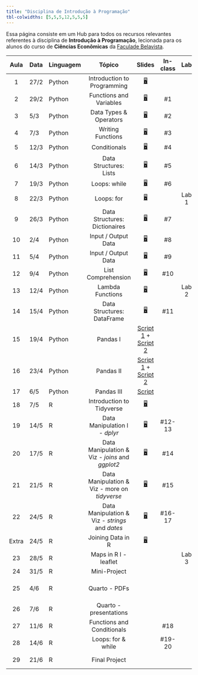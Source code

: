 ```yaml
---
title: "Disciplina de Introdução à Programação"
tbl-colwidths: [5,5,5,12,5,5,5]
---
```


Essa página consiste em um Hub para todos os recursos relevantes referentes à disciplina de **Introdução à Programação**, lecionada para os alunos do curso de **Ciências Econômicas** da [Faculade Belavista](https://faculdadebelavista.edu.br/).

::: column-screen-inset-right
| Aula | Data | Linguagem | Tópico | Slides | In-class | Lab | Project | 
|:------:|--------|--------|:------:|:------:|:------:|:------:|:------:|
| 1 | 27/2 | Python | Introduction to Programming | [🖥](/aulas/slides-class-1.html "Class Slides 1"){aria-label="Aula 1"} |  | | |
| 2 | 29/2 | Python | Functions and Variables | [🖥](/aulas/slides-class-2.html "Class Slides 2"){aria-label="Aula 2"} | #1 | | |
| 3 | 5/3 | Python | Data Types & Operators | [🖥](/aulas/slides-class-3.html "Class Slides 3"){aria-label="Aula 3"} | #2 | | |
| 4 | 7/3 | Python | Writing Functions| [🖥](/aulas/slides-class-4.html "Class Slides 4"){aria-label="Aula 4"} | #3 | | |
| 5 | 12/3 | Python | Conditionals | [🖥](/aulas/slides-class-5.html "Class Slides 5"){aria-label="Aula 5"} | #4 | | |
| 6 | 14/3 | Python | Data Structures: Lists | [🖥](/aulas/slides-class-6.html "Class Slides 6"){aria-label="Aula 6"} | #5 | | |
| 7 | 19/3 | Python | Loops: while | [🖥](/aulas/slides-class-7.html "Class Slides 7"){aria-label="Aula 7"} | #6 | | |
| 8 | 22/3 | Python | Loops: for | [🖥](/aulas/slides-class-8.html "Class Slides 8"){aria-label="Aula 8"} | | Lab 1 | |
| 9 | 26/3 | Python | Data Structures: Dictionaires | [🖥](/aulas/slides-class-9.html "Class Slides 9"){aria-label="Aula 9"} | #7 | | |
| 10 | 2/4 | Python | Input / Output Data | [🖥](/aulas/slides-class-10.html "Class Slides 10"){aria-label="Aula 10"} | #8 | | |
| 11 | 5/4 | Python | Input / Output Data | [🖥](/aulas/slides-class-11.html "Class Slides 11"){aria-label="Aula 11"} | #9 | | |
| 12 | 9/4 | Python | List Comprehension | [🖥](/aulas/slides-class-12.html "Class Slides 12"){aria-label="Aula 12"} | #10 | | |
| 13 | 12/4 | Python | Lambda Functions | [🖥](/aulas/slides-class-13.html "Class Slides 13"){aria-label="Aula 12"} | | Lab 2 | |
| 14 | 15/4 | Python | Data Structures: DataFrame | [🖥](/aulas/slides-class-14.html "Class Slides 14"){aria-label="Aula 12"}  | #11 | | |
| 15 | 19/4 | Python | Pandas I | [Script 1](https://raw.githubusercontent.com/ArthurCheib/fb-student-dashboard/main/fb-dashboard/aulas/class15.py) + [Script 2](https://raw.githubusercontent.com/ArthurCheib/fb-student-dashboard/main/fb-dashboard/aulas/class15-i.py) | | | |
| 16 | 23/4 | Python | Pandas II | [Script 1](https://raw.githubusercontent.com/ArthurCheib/fb-student-dashboard/main/fb-dashboard/aulas/class15-ii.py) + [Script 2](https://raw.githubusercontent.com/ArthurCheib/fb-student-dashboard/main/fb-dashboard/aulas/class16-iii.py)  | | | |
| 17 | 6/5 | Python | Pandas III | [Script]()  |  | | |
| 18 |7/5 | R | Introduction to Tidyverse | [🖥](/aulas/slides-class-20.html "Class Slides 20"){aria-label="Aula 20"} | | | |
| 19 | 14/5 | R | Data Manipulation I - *dplyr* | [🖥](/aulas/slides-class-21.html "Class Slides 21"){aria-label="Aula 21"} | #12-13  |  |
| 20 | 17/5 | R | Data Manipulation & Viz - *joins* and *ggplot2* | [🖥](/aulas/slides-class-22.html "Class Slides 22"){aria-label="Aula 22"} | #14 | | |
| 21 | 21/5 | R | Data Manipulation & Viz - more on *tidyverse* | [🖥](/aulas/slides-class-23.html "Class Slides 23"){aria-label="Aula 23"} | #15 | | |
| 22 | 24/5 | R | Data Manipulation & Viz - *strings* and *dates*| [🖥](/aulas/slides-class-23.html "Class Slides 23"){aria-label="Aula 23"} | #16-17 | | |
| Extra | 24/5 | R | Joining Data in R | [🖥](/aulas/BV_program-joining-data-in-R.pdf "Class Slides Extra"){aria-label="Aula extra"} | | | |
| 23 | 28/5 | R | Maps in R I - leaflet | | | Lab 3 | |
| 24 | 31/5 | R | Mini-Project | | | | |
| 25 | 4/6 | R | Quarto - PDFs | | | | Mini-Project #1 |
| 26 | 7/6 | R | Quarto - presentations | | | | |
| 27 | 11/6 | R | Functions and Conditionals |  | #18 | | |
| 28 | 14/6 | R | Loops: for & while |  | #19-20 | | |
| 29 | 21/6 | R | Final Project |  |  | | Final Project |

:::